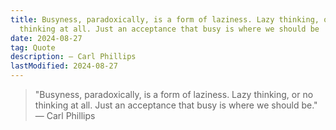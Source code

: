 ```yaml
---
title: Busyness, paradoxically, is a form of laziness. Lazy thinking, or no
  thinking at all. Just an acceptance that busy is where we should be
date: 2024-08-27
tag: Quote
description: — Carl Phillips
lastModified: 2024-08-27
---
```


> "Busyness, paradoxically, is a form of laziness. Lazy thinking, or no thinking at all. Just an acceptance that busy is where we should be." — Carl Phillips
